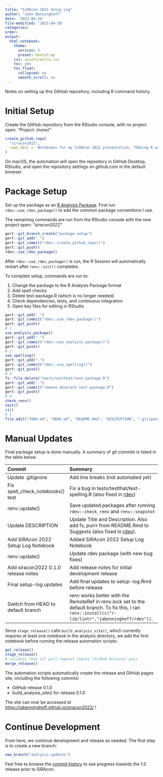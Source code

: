 ```yaml
---
title: "SiRAcon 2022 Setup Log"
author: "John Benninghoff"
date: '2022-04-24'
file-modified: '2022-04-30'
categories:
order:
output:
  html_notebook:
    theme:
      version: 5
      preset: bootstrap
    css: assets/extra.css
    toc: yes
    toc_float:
      collapsed: no
      smooth_scroll: no
---
```


Notes on setting up this GitHub repository, including R command history.

# Initial Setup

Create the GitHub repository from the RStudio console, with no project open: *"Project: (none)"*

```r
create_github_repo(
  "siracon2022",
  repo_desc = 'Notebooks for my SiRAcon 2022 presentation, "Making R work for you (with automation!)"'
)
```

On macOS, the automation will open the repository in GitHub Desktop, RStudio, and open the
repository settings on github.com in the default browser.

# Package Setup

Set up the package as an
[R Analysis Package](https://jabenninghoff.github.io/rdev/articles/analysis-package-layout.html).
First run `rdev::use_rdev_package()` to add the common package conventions I use.

The remaining commands are run from the RStudio console with the new project open: *"siracon2022"*

```r
gert::git_branch_create("package-setup")
gert::git_add(".")
gert::git_commit("rdev::create_github_repo()")
gert::git_push()
rdev::use_rdev_package()
```

After `rdev::use_rdev_package()` is run, the R Session will automatically restart after
`renv::init()` completes.

To complete setup, commands are run to:

1. Change the package to the R Analysis Package format
2. Add spell checks
3. Delete test-package.R (which is no longer needed)
4. Check dependencies, tests, and continuous integration
5. Open key files for editing in RStudio

```r
gert::git_add(".")
gert::git_commit("rdev::use_rdev_package()")
gert::git_push()
# 1
use_analysis_package()
gert::git_add(".")
gert::git_commit("rdev::use_analysis_package()")
gert::git_push()
# 2
use_spelling()
gert::git_add(".")
gert::git_commit("rdev::use_spelling()")
gert::git_push()
# 3
fs::file_delete("tests/testthat/test-package.R")
gert::git_add(".")
gert::git_commit("remove obsolete test-package.R")
gert::git_push()
# 4
check_renv()
test()
ci()
# 5
file.edit("TODO.md", "NEWS.md", "README.Rmd", "DESCRIPTION", ".gitignore")
```

# Manual Updates

Final package setup is done manually. A summary of git commits is listed in the table below.

----------------------------------------------------------------------------------------------------
Commit                              Summary
----------------------------------- ----------------------------------------------------------------
Update .gitignore                   Add line breaks (not automated yet)

Fix spell_check_notebooks() test    Fix a bug in tests/testthat/test-spelling.R (also fixed in
                                    [rdev](https://github.com/jabenninghoff/rdev/commit/9f816c378c692b699a4f6ae8fbe9ca38e1c4b838))

renv::update()                      Save updated packages after running `rdev::check_renv` and
                                    `renv::snapshot`

Update DESCRIPTION                  Update Title and Description. Also add fs, purrr from README.Rmd
                                    to Suggests (also fixed in
                                    [rdev](https://github.com/jabenninghoff/rdev/commit/105329a1f4a2752131caf7965e7857f48deeef17)).

Add SiRAcon 2022 Setup Log Notebook Added SiRAcon 2022 Setup Log Notebook

renv::update()                      Update rdev package (with new bug fixes)

Add siracon2022 0.1.0 release notes Add release notes for initial development release

Final setup-log updates             Add final updates to setup-log.Rmd before release

Switch from HEAD to default branch  renv works better with the RemoteRef in renv.lock set to the
                                    default branch. To fix this, I ran
                                    `renv::install(c("r-lib/lintr","jabenninghoff/rdev"))`.
----------------------------------------------------------------------------------------------------

Since `stage_release()` calls `build_analysis_site()`, which currently requires at least one
notebook in the analysis directory, we add the first notebook before running the release automation
scripts:

```r
get_release()
stage_release()
# validate that all pull request checks (GitHub Actions) pass
merge_release()
```

The automation scripts automatically create the release and GitHub pages site, including the
following commits:

- GitHub release 0.1.0
- build_analysis_site() for release 0.1.0

The site can now be accessed at <https://jabenninghoff.github.io/siracon2022/> !

# Continue Development

From here, we continue development and release as needed. The first step is to create a new branch:

```r
new_branch("analysis-updates")
```

Feel free to browse the [commit history](https://github.com/jabenninghoff/siracon2022/commits/main)
to see progress towards the 1.0 release prior to SiRAcon.
